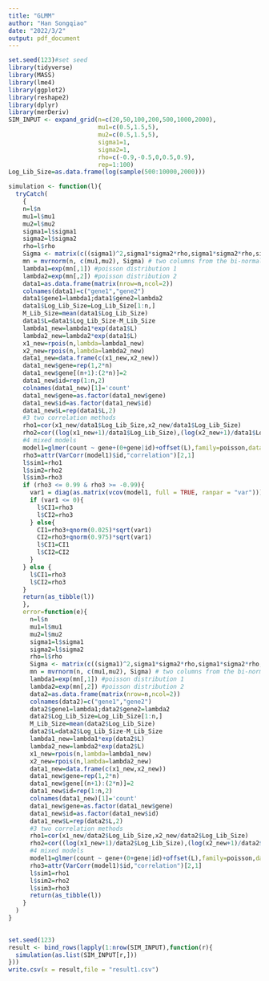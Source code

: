 ---
title: "GLMM"
author: "Han Songqiao"
date: "2022/3/2"
output: pdf_document
---

```{r}
set.seed(123)#set seed
library(tidyverse)
library(MASS)
library(lme4)
library(ggplot2)
library(reshape2)
library(dplyr)
library(merDeriv)
SIM_INPUT <- expand_grid(n=c(20,50,100,200,500,1000,2000),
                         mu1=c(0.5,1.5,5),
                         mu2=c(0.5,1.5,5),
                         sigma1=1,
                         sigma2=1,
                         rho=c(-0.9,-0.5,0,0.5,0.9),
                         rep=1:100)
Log_Lib_Size=as.data.frame(log(sample(500:10000,2000)))
```


```{r}
simulation <- function(l){
  tryCatch(
    {
    n=l$n
    mu1=l$mu1
    mu2=l$mu2
    sigma1=l$sigma1
    sigma2=l$sigma2
    rho=l$rho
    Sigma <- matrix(c((sigma1)^2,sigma1*sigma2*rho,sigma1*sigma2*rho,sigma2^2),2,2)#cov-variance matrix
    mn = mvrnorm(n, c(mu1,mu2), Sigma) # two columns from the bi-normal dis.
    lambda1=exp(mn[,1]) #poisson distribution 1
    lambda2=exp(mn[,2]) #poisson distribution 2
    data1=as.data.frame(matrix(nrow=n,ncol=2))
    colnames(data1)=c("gene1","gene2")
    data1$gene1=lambda1;data1$gene2=lambda2
    data1$Log_Lib_Size=Log_Lib_Size[1:n,]
    M_Lib_Size=mean(data1$Log_Lib_Size)
    data1$L=data1$Log_Lib_Size-M_Lib_Size
    lambda1_new=lambda1*exp(data1$L)
    lambda2_new=lambda2*exp(data1$L)
    x1_new=rpois(n,lambda=lambda1_new)
    x2_new=rpois(n,lambda=lambda2_new)
    data1_new=data.frame(c(x1_new,x2_new))
    data1_new$gene=rep(1,2*n)
    data1_new$gene[(n+1):(2*n)]=2
    data1_new$id=rep(1:n,2)
    colnames(data1_new)[1]='count'
    data1_new$gene=as.factor(data1_new$gene)
    data1_new$id=as.factor(data1_new$id)
    data1_new$L=rep(data1$L,2)
    #3 two correlation methods
    rho1=cor(x1_new/data1$Log_Lib_Size,x2_new/data1$Log_Lib_Size)
    rho2=cor((log(x1_new+1)/data1$Log_Lib_Size),(log(x2_new+1)/data1$Log_Lib_Size))
    #4 mixed models
    model1=glmer(count ~ gene+(0+gene|id)+offset(L),family=poisson,data=data1_new)
    rho3=attr(VarCorr(model1)$id,"correlation")[2,1]
    l$sim1=rho1
    l$sim2=rho2
    l$sim3=rho3
    if (rho3 <= 0.99 & rho3 >= -0.99){
      var1 = diag(as.matrix(vcov(model1, full = TRUE, ranpar = "var")))[4]
      if (var1 <= 0){
        l$CI1=rho3
        l$CI2=rho3
      } else{
        CI1=rho3+qnorm(0.025)*sqrt(var1)
        CI2=rho3+qnorm(0.975)*sqrt(var1)
        l$CI1=CI1
        l$CI2=CI2
      }
    } else {
      l$CI1=rho3
      l$CI2=rho3
    }
    return(as_tibble(l))
    },
    error=function(e){
      n=l$n
      mu1=l$mu1
      mu2=l$mu2
      sigma1=l$sigma1
      sigma2=l$sigma2
      rho=l$rho
      Sigma <- matrix(c((sigma1)^2,sigma1*sigma2*rho,sigma1*sigma2*rho,sigma2^2),2,2)#cov-variance matrix
      mn = mvrnorm(n, c(mu1,mu2), Sigma) # two columns from the bi-normal dis.
      lambda1=exp(mn[,1]) #poisson distribution 1
      lambda2=exp(mn[,2]) #poisson distribution 2
      data2=as.data.frame(matrix(nrow=n,ncol=2))
      colnames(data2)=c("gene1","gene2")
      data2$gene1=lambda1;data2$gene2=lambda2
      data2$Log_Lib_Size=Log_Lib_Size[1:n,]
      M_Lib_Size=mean(data2$Log_Lib_Size)
      data2$L=data2$Log_Lib_Size-M_Lib_Size
      lambda1_new=lambda1*exp(data2$L)
      lambda2_new=lambda2*exp(data2$L)
      x1_new=rpois(n,lambda=lambda1_new)
      x2_new=rpois(n,lambda=lambda2_new)
      data1_new=data.frame(c(x1_new,x2_new))
      data1_new$gene=rep(1,2*n)
      data1_new$gene[(n+1):(2*n)]=2
      data1_new$id=rep(1:n,2)
      colnames(data1_new)[1]='count'
      data1_new$gene=as.factor(data1_new$gene)
      data1_new$id=as.factor(data1_new$id)
      data1_new$L=rep(data2$L,2)
      #3 two correlation methods
      rho1=cor(x1_new/data2$Log_Lib_Size,x2_new/data2$Log_Lib_Size)
      rho2=cor((log(x1_new+1)/data2$Log_Lib_Size),(log(x2_new+1)/data2$Log_Lib_Size))
      #4 mixed models
      model1=glmer(count ~ gene+(0+gene|id)+offset(L),family=poisson,data=data1_new)
      rho3=attr(VarCorr(model1)$id,"correlation")[2,1]
      l$sim1=rho1
      l$sim2=rho2
      l$sim3=rho3
      return(as_tibble(l))
    }
  )
}
  
```

```{r}
set.seed(123)
result <- bind_rows(lapply(1:nrow(SIM_INPUT),function(r){
  simulation(as.list(SIM_INPUT[r,]))
}))
write.csv(x = result,file = "result1.csv")
```
